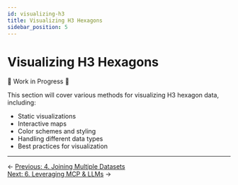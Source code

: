 ```yaml
---
id: visualizing-h3
title: Visualizing H3 Hexagons
sidebar_position: 5
---
```


# Visualizing H3 Hexagons

🚧 Work in Progress 🚧

This section will cover various methods for visualizing H3 hexagon data, including:
- Static visualizations
- Interactive maps
- Color schemes and styling
- Handling different data types
- Best practices for visualization 

---

<div style={{ display: 'flex', justifyContent: 'space-between' }}>
  <div>← <a href="/deep-dives/hex/joining-h3">Previous: 4. Joining Multiple Datasets</a></div>
  <div><a href="/deep-dives/hex/mcp-llm-h3">Next: 6. Leveraging MCP & LLMs</a> →</div>
</div> 